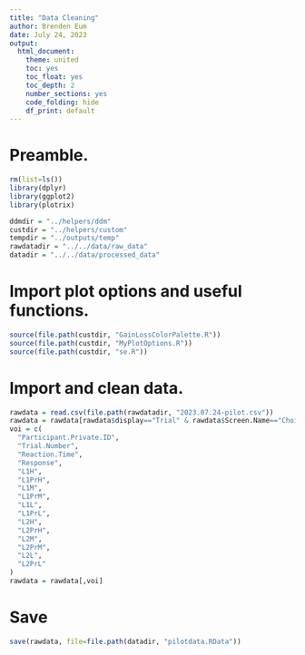 ```yaml
---
title: "Data Cleaning"
author: Brenden Eum
date: July 24, 2023
output: 
  html_document: 
    theme: united
    toc: yes
    toc_float: yes
    toc_depth: 2
    number_sections: yes
    code_folding: hide
    df_print: default
---
```



# Preamble.

```r
rm(list=ls())
library(dplyr)
library(ggplot2)
library(plotrix)

ddmdir = "../helpers/ddm"
custdir = "../helpers/custom"
tempdir = "../outputs/temp"
rawdatadir = "../../data/raw_data"
datadir = "../../data/processed_data"

```

# Import plot options and useful functions.

```r
source(file.path(custdir, "GainLossColorPalette.R"))
source(file.path(custdir, "MyPlotOptions.R"))
source(file.path(custdir, "se.R"))
```

# Import and clean data.

```r
rawdata = read.csv(file.path(rawdatadir, "2023.07.24-pilot.csv"))
rawdata = rawdata[rawdata$display=="Trial" & rawdata$Screen.Name=="Choice",]
voi = c(
  "Participant.Private.ID",
  "Trial.Number",
  "Reaction.Time",
  "Response",
  "L1H",
  "L1PrH",
  "L1M",
  "L1PrM",
  "L1L",
  "L1PrL",
  "L2H",
  "L2PrH",
  "L2M",
  "L2PrM",
  "L2L",
  "L2PrL"
)
rawdata = rawdata[,voi]
```

# Save

```r
save(rawdata, file=file.path(datadir, "pilotdata.RData"))
```


